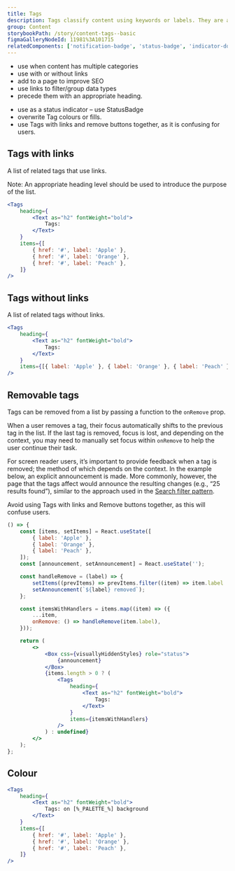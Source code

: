 ```yaml
---
title: Tags
description: Tags classify content using keywords or labels. They are added to a web page, asset or content to help users search for related content quickly and easily.
group: Content
storybookPath: /story/content-tags--basic
figmaGalleryNodeId: 11981%3A101715
relatedComponents: ['notification-badge', 'status-badge', 'indicator-dot']
---
```


<DoHeading />

- use when content has multiple categories
- use with or without links
- add to a page to improve SEO
- use links to filter/group data types
- precede them with an appropriate heading.

<DontHeading />

- use as a status indicator – use StatusBadge
- overwrite Tag colours or fills.
- use Tags with links and remove buttons together, as it is confusing for users.

## Tags with links

A list of related tags that use links.

Note: An appropriate heading level should be used to introduce the purpose of the list.

```jsx live
<Tags
	heading={
		<Text as="h2" fontWeight="bold">
			Tags:
		</Text>
	}
	items={[
		{ href: '#', label: 'Apple' },
		{ href: '#', label: 'Orange' },
		{ href: '#', label: 'Peach' },
	]}
/>
```

## Tags without links

A list of related tags without links.

```jsx live
<Tags
	heading={
		<Text as="h2" fontWeight="bold">
			Tags:
		</Text>
	}
	items={[{ label: 'Apple' }, { label: 'Orange' }, { label: 'Peach' }]}
/>
```

## Removable tags

Tags can be removed from a list by passing a function to the `onRemove` prop.

When a user removes a tag, their focus automatically shifts to the previous tag in the list. If the last tag is removed, focus is lost, and depending on the context, you may need to manually set focus within `onRemove` to help the user continue their task.

For screen reader users, it’s important to provide feedback when a tag is removed; the method of which depends on the context. In the example below, an explicit announcement is made. More commonly, however, the page that the tags affect would announce the resulting changes (e.g., “25 results found”), similar to the approach used in the [Search filter pattern](/patterns/search-filters).

Avoid using Tags with links and Remove buttons together, as this will confuse users.

```jsx live
() => {
	const [items, setItems] = React.useState([
		{ label: 'Apple' },
		{ label: 'Orange' },
		{ label: 'Peach' },
	]);
	const [announcement, setAnnouncement] = React.useState('');

	const handleRemove = (label) => {
		setItems((prevItems) => prevItems.filter((item) => item.label !== label));
		setAnnouncement(`${label} removed`);
	};

	const itemsWithHandlers = items.map((item) => ({
		...item,
		onRemove: () => handleRemove(item.label),
	}));

	return (
		<>
			<Box css={visuallyHiddenStyles} role="status">
				{announcement}
			</Box>
			{items.length > 0 ? (
				<Tags
					heading={
						<Text as="h2" fontWeight="bold">
							Tags:
						</Text>
					}
					items={itemsWithHandlers}
				/>
			) : undefined}
		</>
	);
};
```

## Colour

```jsx live colorSection
<Tags
	heading={
		<Text as="h2" fontWeight="bold">
			Tags: on [%_PALETTE_%] background
		</Text>
	}
	items={[
		{ href: '#', label: 'Apple' },
		{ href: '#', label: 'Orange' },
		{ href: '#', label: 'Peach' },
	]}
/>
```

